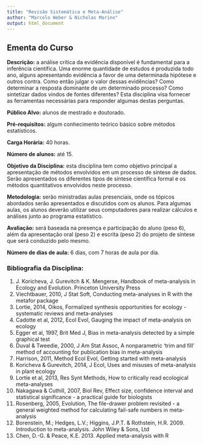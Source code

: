 ```yaml
---
title: "Revisão Sistemática e Meta-Análise"
author: "Marcelo Weber & Nicholas Marino"
output: html_document
---
```


## Ementa do Curso  
  
__Descrição:__ a análise crítica da evidência disponível é fundamental para a inferência científica. Uma enorme quantidade de estudos é produzida todo ano, alguns apresentando evidência a favor de uma determinada hipótese e outros contra. Como então julgar o valor dessas evidências? Como determinar a resposta dominante de um determinado processo? Como sintetizar dados vindos de fontes diferentes? Esta disciplina visa fornecer as ferramentas necessárias para responder algumas destas perguntas.  
  
__Público Alvo:__ alunos de mestrado e doutorado.  
  
__Pré-requisitos:__ algum conhecimento teórico básico sobre métodos estatísticos.  
  
__Carga Horária:__ 40 horas.  
  
__Número de alunos:__ até 15.  
  
__Objetivo da Disciplina:__ esta disciplina tem como objetivo principal a apresentação de métodos envolvidos em um processo de síntese de dados. Serão apresentados os diferentes tipos de síntese científica formal e os métodos quantitativos envolvidos neste processo.  
  
__Metodologia:__ serão ministradas aulas presenciais, onde os tópicos abordados serão apresentados e discutidos com os alunos. Para algumas aulas, os alunos deverão utilizar seus computadores para realizar cálculos e análises junto ao programa estatístico.  
  
__Avaliação:__ será baseada na presença e participação do aluno (peso 6), além da apresentação oral (peso 2) e escrita (peso 2) do projeto de síntese que será conduzido pelo mesmo.  
  
__Número de dias de aula:__ 6 dias, com 7 horas de aula por dia.  
  

### Bibliografia da Disciplina:  
  
1. J. Koricheva, J. Gurevitch & K. Mengerse, Handbook of meta-analysis in Ecology and Evolution. Princeton University Press
2. Viechtbauer, 2010, J Stat Soft, Conducting meta-analyses in R with the metafor package
3. Lortie, 2014, Oikos, Formalized synthesis opportunities for ecology - systematic reviews and meta-analyses
4. Cadotte et al, 2012, Ecol Evol, Gauging the impact of meta-analysis on ecology
5. Egger et al, 1997, Brit Med J, Bias in meta-analysis detected by a simple graphical test
6. Duval & Tweedie, 2000, J Am Stat Assoc, A nonparametric 'trim and fill' method of accounting for publication bias in meta-analysis
7. Harrison, 2011, Method Ecol Evol, Getting started with meta-analysis
8. Koricheva & Gurevitch, 2014, J Ecol, Uses and misuses of meta-analysis in plant ecology
9. Lortie et al, 2013, Res Synt Methods, How to critically read ecological meta-analyses
10. Nakagawa & Cuthill, 2007, Biol Rev, Effect size, confidence interval and statistical significance - a practical guide for biologists
11. Rosenberg, 2005, Evolution, The file-drawer problem revisited - a general weighted method for calculating fail-safe numbers in meta-analysis
12. Borenstein, M.; Hedges, L.V.; Higgins, J.P.T. & Rothstein, H.R. 2009. Introduction to meta-analysis. John Wiley & Sons, Ltd
13. Chen, D.-G. & Peace, K.E. 2013. Applied meta-analysis with R